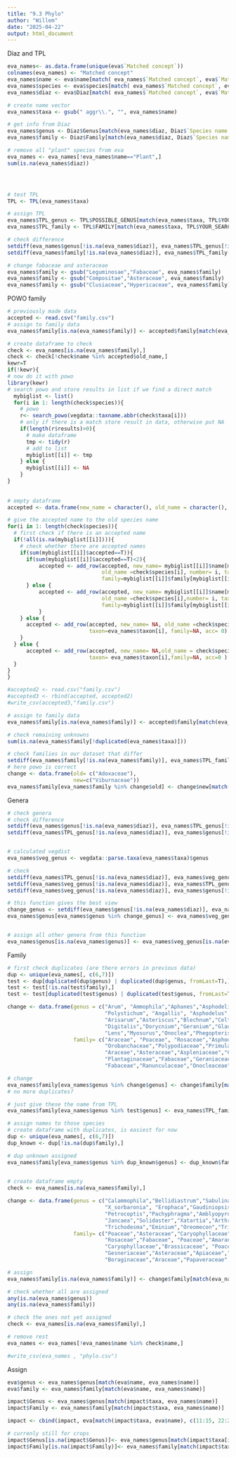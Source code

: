 ---
title: "9.3 Phylo"
author: "Willem"
date: "2025-04-22"
output: html_document
---


Diaz and TPL
```{r}
eva_names<- as.data.frame(unique(eva$`Matched concept`))
colnames(eva_names) <- "Matched concept"
eva_names$name <- eva$name[match( eva_names$`Matched concept`, eva$`Matched concept`)]
eva_names$species <- eva$species[match( eva_names$`Matched concept`, eva$`Matched concept`)]
eva_names$diaz <- eva$Diaz[match( eva_names$`Matched concept`, eva$`Matched concept`)]

# create name vector
eva_names$taxa <- gsub(" aggr\\.", "", eva_names$name)

# get info from Diaz
eva_names$genus <- Diaz$Genus[match(eva_names$diaz, Diaz$`Species name standardized against TPL`)]
eva_names$family <- Diaz$Family[match(eva_names$diaz, Diaz$`Species name standardized against TPL`)]

# remove all "plant" species from eva
eva_names <- eva_names[!eva_names$name=="Plant",]
sum(is.na(eva_names$diaz))




# test TPL
TPL <- TPL(eva_names$taxa)

# assign TPL
eva_names$TPL_genus <- TPL$POSSIBLE_GENUS[match(eva_names$taxa, TPL$YOUR_SEARCH)]
eva_names$TPL_family <- TPL$FAMILY[match(eva_names$taxa, TPL$YOUR_SEARCH)]

# check difference
setdiff(eva_names$genus[!is.na(eva_names$diaz)], eva_names$TPL_genus[!is.na(eva_names$diaz)])
setdiff(eva_names$family[!is.na(eva_names$diaz)], eva_names$TPL_family[!is.na(eva_names$diaz)])

# change fabaceae and asteraceae
eva_names$family <- gsub("Leguminosae","Fabaceae", eva_names$family)
eva_names$family <- gsub("Compositae","Asteraceae", eva_names$family)
eva_names$family <- gsub("Clusiaceae","Hypericaceae", eva_names$family)
```



POWO family
```{r}
# previously made data
accepted <- read.csv("family.csv")
# assign to family data
eva_names$family[is.na(eva_names$family)] <- accepted$family[match(eva_names$name[is.na(eva_names$family)], accepted$old_name)]

# create dataframe to check
check <- eva_names[is.na(eva_names$family),]
check <- check[!check$name %in% accepted$old_name,]
kewr=T
if(!kewr){
# now do it with powo
library(kewr)
# search powo and store results in list if we find a direct match
  mybiglist <- list()
  for(i in 1: length(check$species)){
    # powo
    r<- search_powo(vegdata::taxname.abbr(check$taxa[i]))
    # only if there is a match store result in data, otherwise put NA
    if(length(r$results)>0){
      # make dataframe
      tmp <- tidy(r)
      # add to list
      mybiglist[[i]] <- tmp
    } else {
      mybiglist[[i]] <- NA
    }
} 
  
  
# empty dataframe
accepted <- data.frame(new_name = character(), old_name = character(), number= numeric(), taxon= character(), family= character(), acc = numeric())

# give the accepted name to the old species name
for(i in 1: length(check$species)){
  # first check if there is an accepted name
  if(!all(is.na(mybiglist[[i]]))){
    # check whether there are accepted names
    if(sum(mybiglist[[i]]$accepted==T)){
      if(sum(mybiglist[[i]]$accepted==T)<2){
          accepted <- add_row(accepted, new_name= mybiglist[[i]]$name[mybiglist[[i]]$accepted==T],
                              old_name =check$species[i], number= i, taxon= eva_names$taxon[i],
                              family=mybiglist[[i]]$family[mybiglist[[i]]$accepted==T], acc= 1)
      } else {
          accepted <- add_row(accepted, new_name= mybiglist[[i]]$name[mybiglist[[i]]$accepted==T],
                              old_name =check$species[i],number= i, taxon= eva_names$taxon[i],
                              family=mybiglist[[i]]$family[mybiglist[[i]]$accepted==T],  acc= 2) 
          }
    } else {
      accepted <- add_row(accepted, new_name= NA, old_name =check$species[i] ,  number= i,
                          taxon=eva_names$taxon[i], family=NA, acc= 0)
    }
  } else {
      accepted <- add_row(accepted, new_name= NA,old_name = check$species[i],  number= i, 
                          taxon= eva_names$taxon[i],family=NA, acc=0 )
  } 
}
}

#accepted2 <- read.csv("family.csv")
#accepted3 <- rbind(accepted, accepted2)
#write_csv(accepted3,"family.csv")

# assign to family data
eva_names$family[is.na(eva_names$family)] <- accepted$family[match(eva_names$name[is.na(eva_names$family)], accepted$old_name)]

# check remaining unknowns
sum(is.na(eva_names$family[!duplicated(eva_names$taxa)]))

# check families in our dataset that differ
setdiff(eva_names$family[!is.na(eva_names$family)], eva_names$TPL_family[!is.na(eva_names$family)])
# here powo is correct
change <- data.frame(old= c("Adoxaceae"),
                     new=c("Viburnaceae"))
eva_names$family[eva_names$family %in% change$old] <- change$new[match(eva_names$family[eva_names$family %in% change$old], change$old)]
```


Genera
```{r}
# check genera
# check difference
setdiff(eva_names$genus[!is.na(eva_names$diaz)], eva_names$TPL_genus[!is.na(eva_names$diaz)])
setdiff(eva_names$TPL_genus[!is.na(eva_names$diaz)], eva_names$genus[!is.na(eva_names$diaz)])


# calculated vegdist
eva_names$veg_genus <- vegdata::parse.taxa(eva_names$taxa)$genus

# check
setdiff(eva_names$TPL_genus[!is.na(eva_names$diaz)], eva_names$veg_genus[!is.na(eva_names$diaz)])
setdiff(eva_names$veg_genus[!is.na(eva_names$diaz)], eva_names$TPL_genus[!is.na(eva_names$diaz)])
setdiff(eva_names$veg_genus[!is.na(eva_names$diaz)], eva_names$genus[!is.na(eva_names$diaz)])

# this function gives the best view
change_genus <- setdiff(eva_names$genus[!is.na(eva_names$diaz)], eva_names$veg_genus[!is.na(eva_names$diaz)])
eva_names$genus[eva_names$genus %in% change_genus] <- eva_names$veg_genus[eva_names$genus %in% change_genus]


# assign all other genera from this function
eva_names$genus[is.na(eva_names$genus)] <- eva_names$veg_genus[is.na(eva_names$genus)]
```


Family
```{r}
# first check duplicates (are there errors in previous data)
dup <- unique(eva_names[, c(6,7)])
test <- dup[duplicated(dup$genus) | duplicated(dup$genus, fromLast=T),]
test <- test[!is.na(test$family),]
test <- test[duplicated(test$genus) | duplicated(test$genus, fromLast=T),]

change <- data.frame(genus = c("Arum", "Ammophila","Aphanes","Asphodeline","Athyrium","Corrigiola", "Dryopteris","Melampyrum",
                               "Polystichum", "Angallis", "Asphodelus", "Anagallis","Anisantha",
                               "Arisarum","Asteriscus","Blechnum","Celtis","Consolida","Cystopteris","Dictamnus",
                               "Digitalis","Dorycnium","Geranium","Glaux","Gymnocarpium","Hemerocallis",
                               "Lens","Myosurus","Onoclea","Phegopteris"),
                     family= c("Araceae", "Poaceae", "Rosaceae","Asphodelaceae","Aspleniaceae","Caryophyllaceae","Polypodiaceae",
                               "Orobanchaceae","Polypodiaceae","Primulaceae", "Xanthorrhoeaceae","Primulaceae","Poaceae",
                               "Araceae","Asteraceae","Aspleniaceae","Cannabaceae","Boraginaceae","Aspleniaceae","Lamiaceae",
                               "Plantaginaceae","Fabaceae","Geraniaceae","Primulaceae","Cystopteridaceae","Asphodelaceae",
                               "Fabaceae","Ranunculaceae","Onocleaceae","Thelypteridaceae"))

# change 
eva_names$family[eva_names$genus %in% change$genus] <- change$family[match(eva_names$genus[eva_names$genus %in% change$genus], change$genus)]
# no more duplicates?

# just give these the name from TPL
eva_names$family[eva_names$genus %in% test$genus] <- eva_names$TPL_family[eva_names$genus %in% test$genus]

# assign names to those species
# create dataframe with duplicates, is easiest for now
dup <- unique(eva_names[, c(6,7)])
dup_known <- dup[!is.na(dup$family),]

# dup unknown assigned
eva_names$family[eva_names$genus %in% dup_known$genus] <- dup_known$family[match(eva_names$genus[eva_names$genus %in% dup_known$genus],
                                                                                 dup_known$genus)]

# create dataframe empty
check <- eva_names[is.na(eva_names$family),]

change <- data.frame(genus = c("Calammophila","Bellidiastrum","Sabulina","X_triticosecale","Thinoelymus","Liliopsida","Thinoelymus",
                               "X_sorbaronia", "Erophaca","Gaudiniopsis","Arthrocaulon","X_schedolium","Vahlodea","Sclerocaryopsis",
                               "Petrocoptis","Pachyphragma","Amblyopyrum","Anchusella", "Mycelis","Agropogon","Acuston",
                               "Jancaea","Solidaster","Xatartia","Arthropteris","Malosorbus","Eminium","Chrysophthalmum",
                               "Trichodesma","Eminium","Oreomecon","Triticale","Avenochloa","Cenataurea","Elaeagnos"),
                     family= c("Poaceae","Asteraceae","Caryophyllaceae","Poaceae", "Poaceae","Liliaceae", "Poaceae",
                               "Rosaceae","Fabaceae", "Poaceae","Amaranthaceae","Poaceae","Poaceae", "Boraginaceae",
                               "Caryophyllaceae","Brassicaceae", "Poaceae","Boraginaceae","Asteraceae","Poaceae","Brassicaceae",
                               "Gesneriaceae","Asteraceae","Apiaceae","Polypodiaceae","Rosaceae","Araceae","Asteraceae",
                               "Boraginaceae","Araceae","Papaveraceae","Poaceae","Poaceae","Asteraceae","Elaeagnaceae"))

# assign
eva_names$family[is.na(eva_names$family)] <- change$family[match(eva_names$genus[is.na(eva_names$family)], change$genus)]

# check whether all are assigned
any(is.na(eva_names$genus))
any(is.na(eva_names$family))

# check the ones not yet assigned
check <- eva_names[is.na(eva_names$family),]

# remove rest
eva_names <- eva_names[!eva_names$name %in% check$name,]

#write_csv(eva_names , "phylo.csv")
```

Assign
```{r}
eva$genus <- eva_names$genus[match(eva$name, eva_names$name)]
eva$family <- eva_names$family[match(eva$name, eva_names$name)]

impact$Genus <- eva_names$genus[match(impact$taxa, eva_names$name)]
impact$Family <- eva_names$family[match(impact$taxa, eva_names$name)]

impact <- cbind(impact, eva[match(impact$taxa, eva$name), c(11:15, 22:28)]) 

# currenly still for crops
impact$Genus[is.na(impact$Genus)]<- eva_names$genus[match(impact$taxa[is.na(impact$Genus)], eva_names$species)]
impact$Family[is.na(impact$Family)]<- eva_names$family[match(impact$taxa[is.na(impact$Family)], eva_names$species)]
```
